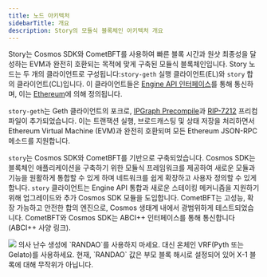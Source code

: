 ```yaml
---
title: 노드 아키텍처
sidebarTitle: 개요
description: Story의 모듈식 블록체인 아키텍처 개요
---
```


Story는 Cosmos SDK와 CometBFT를 사용하여 빠른 블록 시간과 원샷 최종성을 달성하는 EVM과 완전히 호환되는 목적에 맞게 구축된 모듈식 블록체인입니다. Story 노드는 두 개의 클라이언트로 구성됩니다:`story-geth` 실행 클라이언트(EL)와 `story` 합의 클라이언트(CL)입니다. 이 클라이언트들은 [Engine API 인터페이스](/network/node-architecture/engine-api)를 통해 통신하며, 이는 [Ethereum](https://hackmd.io/@danielrachi/engine_api)에 의해 정의됩니다.

`story-geth`는 Geth 클라이언트의 포크로, [IPGraph Precompile](/network/node-architecture/precompile)과 [RIP-7212](https://github.com/ethereum/RIPs/blob/master/RIPS/rip-7212.md) 프리컴파일이 추가되었습니다. 이는 트랜잭션 실행, 브로드캐스팅 및 상태 저장을 처리하면서 Ethereum Virtual Machine (EVM)과 완전히 호환되며 모든 Ethereum JSON-RPC 메소드를 지원합니다.

`story`는 Cosmos SDK와 CometBFT를 기반으로 구축되었습니다. Cosmos SDK는 블록체인 애플리케이션을 구축하기 위한 모듈식 프레임워크를 제공하여 새로운 모듈과 기능을 원활하게 통합할 수 있게 하며 네트워크를 쉽게 확장하고 사용자 정의할 수 있게 합니다. `story` 클라이언트는 Engine API 통합과 새로운 스테이킹 메커니즘을 지원하기 위해 업그레이드와 추가 Cosmos SDK 모듈을 도입합니다. CometBFT는 고성능, 확장 가능하고 안전한 합의 엔진으로, Cosmos 생태계 내에서 광범위하게 테스트되었습니다. CometBFT와 Cosmos SDK는 ABCI++ 인터페이스를 통해 통신합니다(ABCI++ 사양 링크).

<img src="/images/network/node-architecture.png" />

<Warning>
  의사 난수 생성에 `RANDAO`를 사용하지 마세요. 대신 온체인 VRF(Pyth 또는 Gelato)를 사용하세요. 현재, `RANDAO` 값은 부모 블록 해시로 설정되어 있어 X-1 블록에 대해 무작위가 아닙니다.
</Warning>
